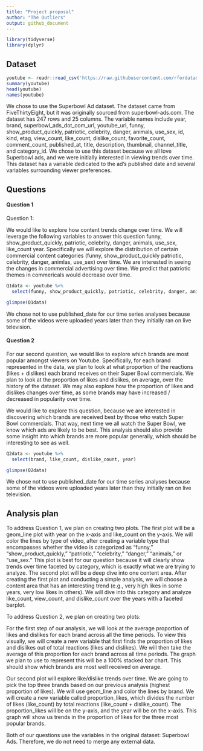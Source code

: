 ```yaml
---
title: "Project proposal"
author: "The Outliers"
output: github_document
---
```


```r
library(tidyverse)
library(dplyr)
```

## Dataset

```r
youtube <- readr::read_csv('https://raw.githubusercontent.com/rfordatascience/tidytuesday/master/data/2021/2021-03-02/youtube.csv')
summary(youtube)
head(youtube)
names(youtube)
```
We chose to use the Superbowl Ad dataset. The dataset came from FiveThirtyEight, but it was originally sourced from superbowl-ads.com.  The dataset has 247 rows and 25 columns. The variable names include year, brand, superbowl_ads_dot_com_url, youtube_url, funny, show_product_quickly, patriotic, celebrity, danger, animals, use_sex, id, kind, etag, view_count, like_count, dislike_count, favorite_count, comment_count, published_at, title, description, thumbnail, channel_title, and category_id. We chose to use this dataset because we all love Superbowl ads, and we were initially interested in viewing trends over time. This dataset has a variable dedicated to the ad’s published date and several variables surrounding viewer preferences. 

## Questions


#### Question 1 

Question 1: 

We would like to explore how content trends change over time. We will leverage the following variables to answer this question funny, show_product_quickly, patriotic, celebrity, danger, animals, use_sex, like_count year. Specifically we will explore the distribution of certain commercial content categories (funny, show_product_quickly patriotic, celebrity, danger, animlas, use_sex) over time. We are interested in seeing the changes in commercial advertising over time. We predict that patriotic themes in commericals would decrease
over time. 


```r

Q1data <- youtube %>% 
  select(funny, show_product_quickly, patriotic, celebrity, danger, animals, use_sex, like_count, year)

glimpse(Q1data)

```

We chose not to use published_date for our time series analyses because some of the videos were uploaded
years later than they initially ran on live television.

#### Question 2

For our second question, we would like to explore which brands are most popular amongst viewers on Youtube. Specifically, for each brand represented in the data, we plan to look at what proportion of the reactions (likes + dislikes) each brand receives on their Super Bowl commercials. We plan to look at the proportion of likes and dislikes, on average, over the history of the dataset. We may also explore how the proportion of likes and dislikes changes over time, as some brands may have increased / decreased in popularity over time. 

We would like to explore this question, because we are interested in discovering which brands are received best by those who watch Super Bowl commercials. That way, next time we all watch the Super Bowl, we know which ads are likely to be best. This analysis should also provide some insight into which brands are more popular generally, which should be interesting to see as well. 



```r

Q2data <- youtube %>%
  select(brand, like_count, dislike_count, year)

glimpse(Q2data)

```

We chose not to use published_date for our time series analyses because some of the videos were uploaded
years later than they initially ran on live television.

## Analysis plan

To address Question 1, we plan on creating two plots. 
    The first plot will be a geom_line plot with year on the x-axis and like_count on the y-axis. We will color the lines by type of video, after creating a variable type that encompasses whether the video is categorized as “funny,” “show_product_quickly,” “patriotic,” “celebrity,” “danger,” “animals,” or “use_sex.” This plot is best for our question because it will clearly show trends over time faceted by category, which is exactly what we are trying to analyze. 
    The second plot will be a deep dive into one content area. After creating the first plot and conducting a simple analysis, we will choose a content area that has an interesting trend (e.g., very high likes in some years, very low likes in others). We will dive into this category and analyze like_count, view_count, and dislike_count over the years with a faceted barplot. 

To address Question 2, we plan on creating two plots:

For the first step of our analysis, we will look at the average proportion of likes and dislikes for each brand across all the time periods. To view this visually, we will create a new variable that first finds the proportion of likes and dislikes out of total reactions (likes and dislikes). We will then take the average of this proportion for each brand across all time periods. The graph we plan to use to represent this will be a 100% stacked bar chart. This should show which brands are most well received on average. 

Our second plot will explore like/dislike trends over time. We are going to pick the top three brands based on our previous analysis (highest proportion of likes). We will use geom_line and color the lines by brand. We will create a new variable called proportion_likes, which divides the number of likes (like_count) by total reactions (like_count + dislike_count). The proportion_likes will be on the y-axis, and the year will be on the x-axis. This graph will show us trends in the proportion of likes for the three most popular brands.

Both of our questions use the variables in the original dataset: Superbowl Ads. Therefore, we do not need to merge any external data.


